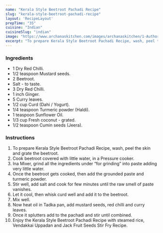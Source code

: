 ---
name: "Kerala Style Beetroot Pachadi Recipe"
slug: "kerala-style-beetroot-pachadi-recipe"
layout: 'RecipeLayout'
prepTime: "35"
cuisine: "Indian"
cuisineSlug: "indian"
image: "https://www.archanaskitchen.com/images/archanaskitchen/1-Author/Swathy_Nandhini_/BEETROOT_PACHADI.jpg"
excerpt: "To prepare Kerala Style Beetroot Pachadi Recipe, wash, peel the skin and grate the beetroot"
---

### Ingredients

- 1 Dry Red Chilli.
- 1/2 teaspoon Mustard seeds.
- 2 Beetroot.
- Salt - to taste.
- 3 Dry Red Chilli.
- 1 inch Ginger.
- 5 Curry leaves.
- 1/2 cup Curd (Dahi / Yogurt).
- 1/4 teaspoon Turmeric powder (Haldi).
- 1 teaspoon Sunflower Oil.
- 1/3 cup Fresh coconut - grated.
- 1/2 teaspoon Cumin seeds (Jeera).

### Instructions

1. To prepare Kerala Style Beetroot Pachadi Recipe, wash, peel the skin and grate the beetroot.
1. Cook beetroot covered with little water, in a Pressure cooker.
1. Ina Mixer, grind all the ingredients under “for grinding” into paste adding very little water.
1. Once the beetroot gets cooked, then add the grounded paste and turmeric powder.
1. Stir well, add salt and cook for few minutes until the raw smell of paste vanishes.
1. Let it cool, then whisk curd well and add it to the beetroot.
1. Mix well.
1. Now heat oil in Tadka pan, add mustard seeds, red chilli and curry leaves.
1. Once it splutters add to the pachadi and stir until combined.
1. Enjoy the Kerala Style Beetroot Pachadi Recipe with steamed rice, Vendakkai Uppadan and Jack Fruit Seeds Stir Fry Recipe.
